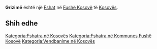 {{Fshat në Kosovës
 | Emri                = Grizimë
| sqi_N_name = Grizimë
| sqi_N_FULL_NAME_RO = Grizimë
| sqi_N_FULL_NAME_ND_RO = Grizime
| sqi_N_SORT_NAME_RG = GRIZIME
| sqi_N_FULL_NAME_RG = Grizimë
| sqi_N_FULL_NAME_ND_RG = Grizime
| srp_N_name = Grizime
| srp_N_FULL_NAME_RO = Grizime
| srp_N_FULL_NAME_ND_RO = Grizime
| srp_N_SORT_NAME_RG = GRIZIME
| srp_N_FULL_NAME_RG = Grizime
| srp_N_FULL_NAME_ND_RG = Grizime
| srp_NS_name = Гризиме
| srp_NS_FULL_NAME_RO = Гризиме
| srp_NS_FULL_NAME_ND_RO = Гризиме
| srp_NS_SORT_NAME_RG = ГРИЗИМЕ
| srp_NS_FULL_NAME_RG = Гризиме
| srp_NS_FULL_NAME_ND_RG = Гризиме
| std_V_name = Grizima
| std_V_FULL_NAME_RO = Grizima
| std_V_FULL_NAME_ND_RO = Grizima
| std_V_SORT_NAME_RG = GRIZIMA
| std_V_FULL_NAME_RG = Grizima
| std_V_FULL_NAME_ND_RG = Grizima

 | Emri (Rasa dhanore) = 
 | Figura              = 
 | Shteti              = Kosovo
 | Komuna              = Fushë Kosovë
 | Kodi postar         = 
 | Sipërfaqja          = 

 | Popullsia           = 

 | Regj. i popullsisë  = 
 | Dend. e popullsisë  = 
 | Faqja zyrtare       = 
 <!--- Koordinatat ----> 
 | Gjerësia            = 42.605278
 | Gjatësia            = 21.576389
 | Lartësia            = 
}}
'''Grizimë''' është një [[Fshat]] në [[Fushë Kosovë]] të [[Kosovës]].

<!-- == Gjeografia == -->
<!-- == Historia == -->
<!-- == Demografia == -->
== Shih edhe ==
{{Komuna Fushë Kosovë}}
{{Kosovo-Administrata-Cung}}

[[Kategoria:Fshatra në Kosovës]]
[[Kategoria:Fshatra në Kommunes Fushë Kosovë]]
[[Kategoria:Vendbanime në Kosovës]]